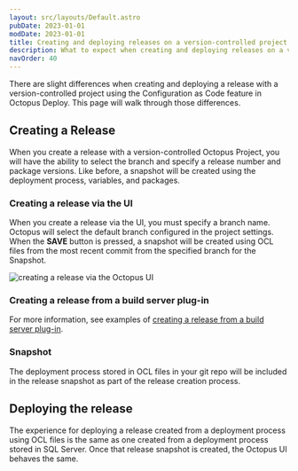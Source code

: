 ```yaml
---
layout: src/layouts/Default.astro
pubDate: 2023-01-01
modDate: 2023-01-01
title: Creating and deploying releases on a version-controlled project
description: What to expect when creating and deploying releases on a version-controlled project using the Configuration as Code feature in Octopus Deploy.
navOrder: 40 
---
```


There are slight differences when creating and deploying a release with a version-controlled project using the Configuration as Code feature in Octopus Deploy. This page will walk through those differences.

## Creating a Release

When you create a release with a version-controlled Octopus Project, you will have the ability to select the branch and specify a release number and package versions. Like before, a snapshot will be created using the deployment process, variables, and packages.  

### Creating a release via the UI

When you create a release via the UI, you must specify a branch name. Octopus will select the default branch configured in the project settings. When the **SAVE** button is pressed, a snapshot will be created using OCL files from the most recent commit from the specified branch for the Snapshot.  

![creating a release via the Octopus UI](/docs/projects/version-control/create-release-octopus-ui.png)

### Creating a release from a build server plug-in

<BuildServerPluginVersionControlFields />

For more information, see examples of [creating a release from a build server plug-in](/docs/projects/version-control/creating-release-from-a-build-server-plug-in).

### Snapshot

The deployment process stored in OCL files in your git repo will be included in the release snapshot as part of the release creation process.

## Deploying the release

The experience for deploying a release created from a deployment process using OCL files is the same as one created from a deployment process stored in SQL Server. Once that release snapshot is created, the Octopus UI behaves the same.